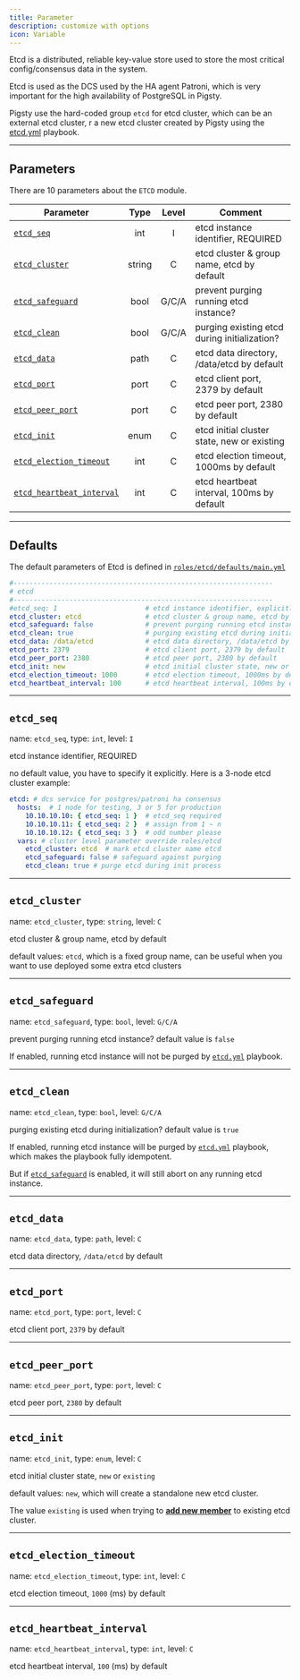 ```yaml
---
title: Parameter
description: customize with options
icon: Variable
---
```



Etcd is a distributed, reliable key-value store used to store the most critical config/consensus data in the system.

Etcd is used as the DCS used by the HA agent Patroni, which is very important for the high availability of PostgreSQL in Pigsty.

Pigsty use the hard-coded group `etcd` for etcd cluster, which can be an external etcd cluster, r a new etcd cluster created by Pigsty using the [etcd.yml](/docs/etcd/playbook/#etcdyml) playbook.

------

## Parameters

There are 10 parameters about the `ETCD` module.

| Parameter                                                    |  Type  | Level | Comment                                      |
| ------------------------------------------------------------ | :----: | :---: | -------------------------------------------- |
| [`etcd_seq`](/docs/etcd/param#etcd_seq)    |  int   |   I   | etcd instance identifier, REQUIRED           |
| [`etcd_cluster`](/docs/etcd/param#etcd_cluster) | string |   C   | etcd cluster & group name, etcd by default   |
| [`etcd_safeguard`](/docs/etcd/param#etcd_safeguard) |  bool  | G/C/A | prevent purging running etcd instance?       |
| [`etcd_clean`](/docs/etcd/param#etcd_clean) |  bool  | G/C/A | purging existing etcd during initialization? |
| [`etcd_data`](/docs/etcd/param#etcd_data)  |  path  |   C   | etcd data directory, /data/etcd by default   |
| [`etcd_port`](/docs/etcd/param#etcd_port)  |  port  |   C   | etcd client port, 2379 by default            |
| [`etcd_peer_port`](/docs/etcd/param#etcd_peer_port) |  port  |   C   | etcd peer port, 2380 by default              |
| [`etcd_init`](/docs/etcd/param#etcd_init)  |  enum  |   C   | etcd initial cluster state, new or existing  |
| [`etcd_election_timeout`](/docs/etcd/param#etcd_election_timeout) |  int   |   C   | etcd election timeout, 1000ms by default     |
| [`etcd_heartbeat_interval`](/docs/etcd/param#etcd_heartbeat_interval) |  int   |   C   | etcd heartbeat interval, 100ms by default    |

------

## Defaults

The default parameters of Etcd is defined in [`roles/etcd/defaults/main.yml`](https://github.com/pgsty/pigsty/blob/main/roles/etcd/defaults/main.yml)

```yaml
#-----------------------------------------------------------------
# etcd
#-----------------------------------------------------------------
#etcd_seq: 1                      # etcd instance identifier, explicitly required
etcd_cluster: etcd                # etcd cluster & group name, etcd by default
etcd_safeguard: false             # prevent purging running etcd instance?
etcd_clean: true                  # purging existing etcd during initialization?
etcd_data: /data/etcd             # etcd data directory, /data/etcd by default
etcd_port: 2379                   # etcd client port, 2379 by default
etcd_peer_port: 2380              # etcd peer port, 2380 by default
etcd_init: new                    # etcd initial cluster state, new or existing
etcd_election_timeout: 1000       # etcd election timeout, 1000ms by default
etcd_heartbeat_interval: 100      # etcd heartbeat interval, 100ms by default
```

------

## `etcd_seq`

name: `etcd_seq`, type: `int`, level: `I`

etcd instance identifier, REQUIRED

no default value, you have to specify it explicitly. Here is a 3-node etcd cluster example:

```yaml
etcd: # dcs service for postgres/patroni ha consensus
  hosts:  # 1 node for testing, 3 or 5 for production
    10.10.10.10: { etcd_seq: 1 }  # etcd_seq required
    10.10.10.11: { etcd_seq: 2 }  # assign from 1 ~ n
    10.10.10.12: { etcd_seq: 3 }  # odd number please
  vars: # cluster level parameter override roles/etcd
    etcd_cluster: etcd  # mark etcd cluster name etcd
    etcd_safeguard: false # safeguard against purging
    etcd_clean: true # purge etcd during init process
```

------

## `etcd_cluster`

name: `etcd_cluster`, type: `string`, level: `C`

etcd cluster & group name, etcd by default

default values: `etcd`, which is a fixed group name, can be useful when you want to use deployed some extra etcd clusters

------

## `etcd_safeguard`

name: `etcd_safeguard`, type: `bool`, level: `G/C/A`

prevent purging running etcd instance? default value is `false`

If enabled, running etcd instance will not be purged by [`etcd.yml`](/docs/etcd/playbook/#etcdyml) playbook.

------

## `etcd_clean`

name: `etcd_clean`, type: `bool`, level: `G/C/A`

purging existing etcd during initialization? default value is `true`

If enabled, running etcd instance will be purged by [`etcd.yml`](/docs/etcd/playbook/#etcdyml) playbook, which makes the playbook fully idempotent.

But if [`etcd_safeguard`](/docs/etcd/param#etcd_safeguard) is enabled, it will still abort on any running etcd instance.

------

## `etcd_data`

name: `etcd_data`, type: `path`, level: `C`

etcd data directory, `/data/etcd` by default

------

## `etcd_port`

name: `etcd_port`, type: `port`, level: `C`

etcd client port, `2379` by default

------

## `etcd_peer_port`

name: `etcd_peer_port`, type: `port`, level: `C`

etcd peer port, `2380` by default

------

## `etcd_init`

name: `etcd_init`, type: `enum`, level: `C`

etcd initial cluster state, `new` or `existing`

default values: `new`, which will create a standalone new etcd cluster.

The value `existing` is used when trying to [**add new member**](/docs/etcd/admin/#add-member) to existing etcd cluster.

------

## `etcd_election_timeout`

name: `etcd_election_timeout`, type: `int`, level: `C`

etcd election timeout, `1000` (ms) by default

------

## `etcd_heartbeat_interval`

name: `etcd_heartbeat_interval`, type: `int`, level: `C`

etcd heartbeat interval, `100` (ms) by default